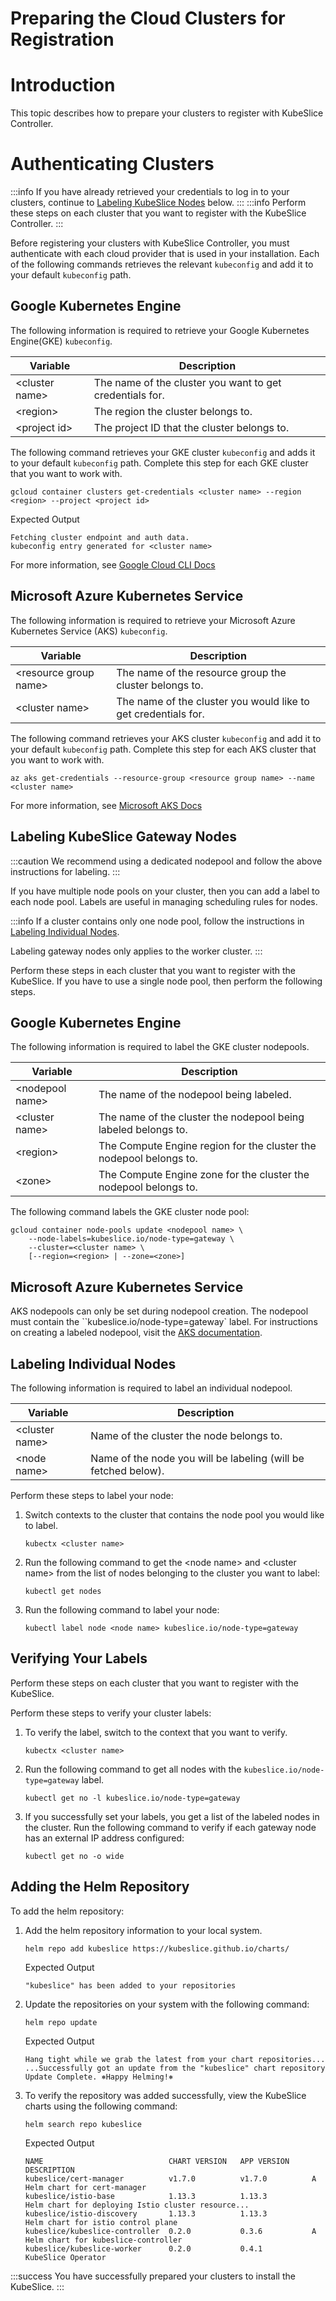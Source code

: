# Preparing the Cloud Clusters for Registration

# Introduction

This topic describes how to prepare your clusters to register with KubeSlice Controller.

# Authenticating Clusters 

:::info
If you have already retrieved your credentials to log in to your clusters, continue to [Labeling KubeSlice Nodes](#labeling-kubeslice-gateway-nodes)
below.
:::
:::info 
Perform these steps on each cluster that you want to register with the KubeSlice Controller.
:::

Before registering your clusters with KubeSlice Controller, you must
authenticate with each cloud provider that is used in your
installation. Each of the following commands retrieves the relevant
`kubeconfig` and add it to your default `kubeconfig` path.

## Google Kubernetes Engine
The following information is required to retrieve your Google Kubernetes
Engine(GKE) `kubeconfig`.

| **Variable**  |     **Description** |
|-----|----|
|<cluster name\>  | The name of the cluster you want to get credentials for.|
|  <region\>       |  The region the cluster belongs to.|
| <project id\>    | The project ID that the cluster belongs to.|
 

The following command retrieves your GKE cluster `kubeconfig` and adds
it to your default `kubeconfig` path. Complete this step for each GKE
cluster that you want to work with.

``` 
gcloud container clusters get-credentials <cluster name> --region <region> --project <project id>
```

Expected Output

``` 
Fetching cluster endpoint and auth data.
kubeconfig entry generated for <cluster name>
```

For more information, see [Google Cloud CLI Docs](https://cloud.google.com/sdk/gcloud/reference/container/clusters/get-credentials)

## Microsoft Azure Kubernetes Service 
The following information is required to retrieve your Microsoft Azure
Kubernetes Service (AKS) `kubeconfig`.

| **Variable**      |        **Description** |
|-----|-----|
| <resource group name\> |  The name of the resource group the cluster belongs to.
  <cluster name\>         | The name of the cluster you would like to get credentials for.|

The following command retrieves your AKS cluster `kubeconfig` and add it to your default `kubeconfig` path. Complete this step for each
AKS cluster that you want to work with.

``` 
az aks get-credentials --resource-group <resource group name> --name <cluster name>
```
For more information, see [Microsoft AKS Docs](https://docs.microsoft.com/en-us/cli/azure/aks?view=azure-cli-latest#az-aks-get-credentials)

## Labeling KubeSlice Gateway Nodes

:::caution
We recommend using a dedicated nodepool and follow the above instructions for labeling.
:::

If you have multiple node pools on your cluster, then you can add a label to each node pool. Labels are useful in managing scheduling rules
for nodes.

:::info
If a cluster contains only one node pool, follow the instructions in [Labeling Individual Nodes](#labeling-individual-nodes).

Labeling gateway nodes only applies to the worker cluster.
:::

Perform these steps in each cluster that you want to register with the KubeSlice. If you have to use a single node pool, then perform the
following steps.

## Google Kubernetes Engine
The following information is required to label the GKE cluster nodepools.

|**Variable** |       **Description** |
|-----|----|
|<nodepool name\>|   The name of the nodepool being labeled.|
|<cluster name\>  |  The name of the cluster the nodepool being labeled belongs to.|
|  <region\>      |    The Compute Engine region for the cluster the nodepool belongs to.|
|  <zone\>         |   The Compute Engine zone for the cluster the nodepool belongs to.|
 
The following command labels the GKE cluster node
pool: 

``` 
gcloud container node-pools update <nodepool name> \
    --node-labels=kubeslice.io/node-type=gateway \
    --cluster=<cluster name> \
    [--region=<region> | --zone=<zone>]
```

## Microsoft Azure Kubernetes Service
AKS nodepools can only be set during nodepool creation. The nodepool
must contain the ``kubeslice.io/node-type=gateway` label. For instructions on creating
a labeled nodepool, visit the [AKS documentation](https://docs.microsoft.com/en-us/azure/aks/use-multiple-node-pools#setting-nodepool-labels).

## Labeling Individual Nodes

The following information is required to label an individual nodepool.

|**Variable**  |     **Description** |
|------|-----|
|<cluster name\> |  Name of the cluster the node belongs to.|
|<node name\> |     Name of the node you will be labeling (will be fetched below).

Perform these steps to label your node:

1. Switch contexts to the cluster that contains the node pool you would
    like to label.
    ```
    kubectx <cluster name>
    ```
    
2.  Run the following command to get the <node name\> and <cluster
    name\> from the list of nodes belonging to the cluster you want to
    label:
    ``` 
    kubectl get nodes
    ```
    
3.  Run the following command to label your node:
    
    ```
    kubectl label node <node name> kubeslice.io/node-type=gateway
    ```

## Verifying Your Labels
Perform these steps on each cluster that you want to register with the KubeSlice.

Perform these steps to verify your cluster labels:

1.  To verify the label, switch to the context that you want to verify.
    
    ``` 
    kubectx <cluster name>
    ```
    
2.  Run the following command to get all nodes with the `kubeslice.io/node-type=gateway` label.

    ```
    kubectl get no -l kubeslice.io/node-type=gateway
    ```
    
3.  If you successfully set your labels, you  get a list of the labeled nodes in the cluster. Run the following command to verify if
    each gateway node has an external IP address configured:

    ```
    kubectl get no -o wide
    ```
  
## Adding the Helm Repository

To add the helm repository:

1. Add the helm repository information to your local system.

   ```
   helm repo add kubeslice https://kubeslice.github.io/charts/
   ```

   Expected Output

   ``` 
   "kubeslice" has been added to your repositories
   ```

2. Update the repositories on your system with the following command:

   ``` 
   helm repo update
   ```

   Expected Output

   ``` 
   Hang tight while we grab the latest from your chart repositories...
   ...Successfully got an update from the "kubeslice" chart repository
   Update Complete. ⎈Happy Helming!⎈
   ```

3. To verify the repository was added successfully, view the KubeSlice
charts using the following command:

   ``` 
   helm search repo kubeslice
   ```

   Expected Output

   ```
   NAME                            CHART VERSION   APP VERSION     DESCRIPTION                                       
   kubeslice/cert-manager          v1.7.0          v1.7.0          A Helm chart for cert-manager                     
   kubeslice/istio-base            1.13.3          1.13.3          Helm chart for deploying Istio cluster resource...
   kubeslice/istio-discovery       1.13.3          1.13.3          Helm chart for istio control plane                
   kubeslice/kubeslice-controller  0.2.0           0.3.6           A Helm chart for kubeslice-controller             
   kubeslice/kubeslice-worker      0.2.0           0.4.1           KubeSlice Operator
   ```
 
:::success
You have successfully prepared your clusters to install the KubeSlice.
:::
